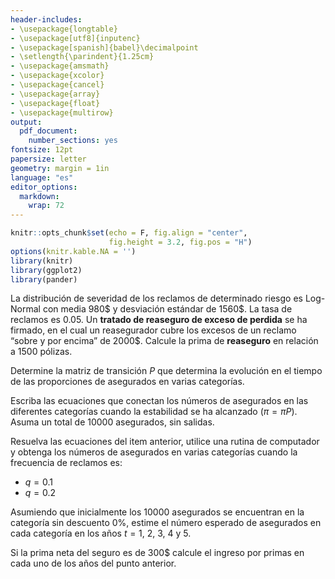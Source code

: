 ```yaml
---
header-includes:
- \usepackage{longtable}
- \usepackage[utf8]{inputenc}
- \usepackage[spanish]{babel}\decimalpoint
- \setlength{\parindent}{1.25cm}
- \usepackage{amsmath}
- \usepackage{xcolor}
- \usepackage{cancel}
- \usepackage{array}
- \usepackage{float}
- \usepackage{multirow}
output:
  pdf_document: 
    number_sections: yes
fontsize: 12pt
papersize: letter
geometry: margin = 1in
language: "es"
editor_options: 
  markdown: 
    wrap: 72
---
```


```r
knitr::opts_chunk$set(echo = F, fig.align = "center",
                      fig.height = 3.2, fig.pos = "H")
options(knitr.kable.NA = '')
library(knitr)
library(ggplot2)
library(pander)
```

```{=tex}
\input{titlepage}
\thispagestyle{empty}
\tableofcontents
\newpage
\thispagestyle{empty}
\listoffigures
\newpage
```

\section{Punto 1}

La distribución de severidad de los reclamos de determinado riesgo es Log-Normal con media 980\$ y desviación estándar de 1560\$. La tasa de reclamos es 0.05. Un **tratado de reaseguro de exceso de perdida** se ha firmado, en el cual un reasegurador cubre los excesos de un reclamo "sobre y por encima" de 2000\$. Calcule la prima de **reaseguro** en relación a 1500 pólizas.

\section{Punto 2}

\subsection{Literal a} 

Determine la matriz de transición $P$ que determina la evolución en el tiempo de las proporciones de asegurados en varias categorías.

\subsection{Literal b}

Escriba las ecuaciones que conectan los números de asegurados en las diferentes categorías cuando la estabilidad se ha alcanzado $(\pi = \pi P)$. Asuma un total de 10000 asegurados, sin salidas.

\subsection{Literal c}

Resuelva las ecuaciones del item anterior, utilice una rutina de computador y obtenga los números de asegurados en varias categorías cuando la frecuencia de reclamos es:

* $q = 0.1$
* $q = 0.2$

\subsection{Literal d}

Asumiendo que inicialmente los 10000 asegurados se encuentran en la categoría sin descuento 0\%, estime el número esperado de asegurados en cada categoría en los años $t = 1,\ 2,\ 3,\ 4\ \text{y}\ 5$.

\subsection{Literal e}

Si la prima neta del seguro es de 300\$ calcule el ingreso por primas en
cada uno de los años del punto anterior.




